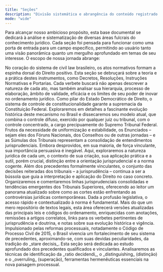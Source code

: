 ```yaml
---
title: "Seções"
description: "Divisão sistemática e abrangência do conteúdo registrado nesta base documental."
mode: "wide"
---
```


Para alcançar nosso ambicioso propósito, esta base documental se dedicará à análise e sistematização de diversas áreas fulcrais do conhecimento jurídico. Cada seção foi pensada para funcionar como uma porta de entrada para um campo específico, permitindo ao usuário tanto uma visão panorâmica quanto um mergulho aprofundado em temas de seu interesse. O escopo de nossa jornada abrange:

<Card title="Atos Normativos" icon="align-left" href="/atos-normativos" cta="Acessar">
  No coração do sistema de civil law brasileiro, os atos normativos formam a espinha dorsal do Direito positivo. Esta seção se debruçará sobre a teoria e a prática destes instrumentos, como Decretos, Resoluções, Instruções Normativas e Portarias. Cada verbete buscará não apenas descrever a natureza de cada ato, mas também analisar sua hierarquia, processo de elaboração, âmbito de validade, eficácia e os limites de seu poder de inovar no ordenamento jurídico.
</Card>

<Card title="Controle de Constitucionalidade" icon="align-left" href="/controle" cta="Acessar">
  Como pilar do Estado Democrático de Direito, o sistema de controle de constitucionalidade garante a supremacia da Constituição Federal. Exploraremos em detalhes a fascinante evolução histórica deste mecanismo no Brasil e dissecaremos seu modelo atual, que combina o controle difuso, exercido por qualquer juiz ou tribunal, com o controle concentrado, a cargo precipuamente do Supremo Tribunal Federal.
</Card>

<Card title="Enunciados" icon="align-left" href="/enunciados" cta="Acessar">
  Frutos da necessidade de uniformização e estabilidade, os Enunciados – sejam eles dos Fóruns Nacionais, dos Conselhos ou de outras jornadas – e as Súmulas dos Tribunais representam a consolidação de entendimentos jurisprudenciais. Embora desprovidos, em sua maioria, de força vinculante, sua importância persuasiva é inegável. Aqui, exploraremos a natureza jurídica de cada um, o contexto de sua criação, sua aplicação prática e a sutil, porém crucial, distinção entre a orientação jurisprudencial e a norma cogente.
</Card>

<Card title="Jurisprudência" icon="align-left" href="/jurisprudencia" cta="Acessar">
  Além dos precedentes formalmente vinculantes, o conjunto das decisões reiteradas dos tribunais – a jurisprudência – continua a ser a bússola que guia a interpretação e aplicação do Direito no caso concreto. Organizaremos e comentaremos linhas jurisprudenciais consolidadas e tendências emergentes dos Tribunais Superiores, oferecendo ao leitor um panorama atualizado sobre como as cortes estão enfrentando as controvérsias jurídicas contemporâneas.
</Card>

<Card title="Legislação" icon="align-left" href="/legislacao" cta="Acessar">
  Dada a profusão legislativa, o acesso rápido e contextualizado à norma é fundamental. Mais do que um mero repositório de textos legais, esta área oferecerá versões atualizadas das principais leis e códigos do ordenamento, enriquecidas com anotações, remissões a artigos correlatos, links para os verbetes pertinentes de jurisprudência e doutrina, e notas sobre sua evolução histórica e vigência.
</Card>

<Card title="Precedentes Qualificados" icon="align-left" href="/precedentes" cta="Acessar">
  Impulsionado pelas reformas processuais, notadamente o Código de Processo Civil de 2015, o Brasil vivencia um fortalecimento de seu sistema de precedentes, aproximando-se, com suas devidas peculiaridades, da tradição do _stare decisis_. Esta seção será dedicada ao estudo aprofundado dos precedentes qualificados e vinculantes. Analisaremos as técnicas de identificação da _ratio decidendi_, o _distinguishing_ (distinção) e o _overruling_ (superação), ferramentas hermenêuticas essenciais na nova paisagem processual.
</Card>